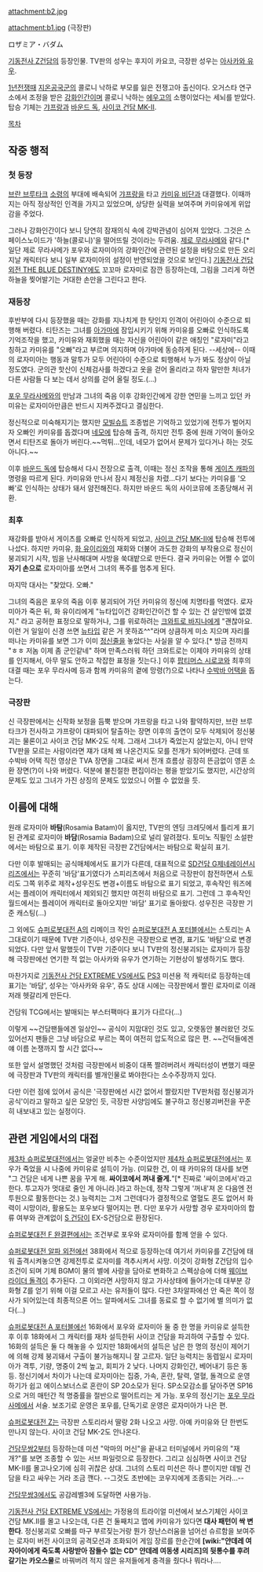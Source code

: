 attachment:b2.jpg

attachment:b1.jpg 
(극장판)

ロザミア・バダム

[[기동전사 Z건담]]의 등장인물. TV판의 성우는 후지이 카요코, 극장판 성우는 [[아사카와 유우]].

[[1년전쟁]]때 [[지온공국군]]의 콜로니 낙하로 부모를 잃은 전쟁고아 출신이다. 오거스타 연구소에서 조정을 받은 [[강화인간]]이며 콜로니 낙하는 [[에우고]]의 소행이었다는 세뇌를 받았다. 탑승 기체는 [[갸프랑]]과 [[바운드 독]], [[사이코 건담 MK-II]].

[[목차]]
== 작중 행적 ==
=== 첫 등장 ===
[[브란 브루타크]] [[소령]]의 부대에 배속되어 [[갸프랑]]을 타고 [[카미유 비단]]과 대결했다. 이때까지는 아직 정상적인 인격을 가지고 있었으며, 상당한 실력을 보여주며 카미유에게 위압감을 주었다.

그러나 강화인간이다 보니 당연히 잠재의식 속에 강박관념이 심어져 있었다. 그것은 스페이스노이드가 '하늘(콜로니)'을 떨어뜨릴 것이라는 두려움. [[제로 무라사메]]와 같다.[* 일단 제로 무라사메가 포우와 로자미아의 강화인간에 관련된 설정을 바탕으로 만든 오리지날 캐릭터다 보니 일부 로자미아의 설정이 반영되었을 것으로 보인다.] [[기동전사 건담 외전 THE BLUE DESTINY]]에도 꼬꼬마 로자미로 잠깐 등장하는데, 그림을 그리게 하면 하늘을 찢어발기는 거대한 손만을 그린다고 한다.

=== 재등장 ===
후반부에 다시 등장했을 때는 강화를 지나치게 한 탓인지 인격이 어린아이 수준으로 퇴행해 버렸다. 티탄즈는 그녀를 [[아가마]]에 잠입시키기 위해 카미유를 오빠로 인식하도록 기억조작을 했고, 카미유와 재회했을 때는 자신을 어린아이 같은 애칭인 "로자미"라고 칭하고 카미유를 "오빠"라고 부르며 의지하며 아가마에 동승하게 된다. --세상에--
이때의 로자미아는 행동과 말투가 모두 어린아이 수준으로 퇴행해서 누가 봐도 정상이 아닐 정도였다. 군의관 핫산이 신체검사를 하겠다고 옷을 걷어 올리라고 하자 말만한 처녀가 다른 사람들 다 보는 데서 상의를 걷어 올릴 정도.(...)

[[포우 무라사메]]와의 만남과 그녀의 죽음 이후 강화인간에게 강한 연민을 느끼고 있던 카미유는 로자미아만큼은 반드시 지켜주겠다고 결심한다.

정신적으로 미숙해지기는 했지만 [[모빌슈트]] 조종법은 기억하고 있었기에 전투가 벌어지자 오빠인 카미유를 돕겠다며 [[네모]]에 탑승해 출격, 하지만 전투 중에 원래 기억이 돌아오면서 티탄즈로 돌아가 버린다.~~먹튀...인데, 네모가 없어서 문제가 있다거나 하는 것도 아니다.~~

이후 [[바운드 독]]에 탑승해서 다시 전장으로 출격, 이때는 정신 조작을 통해 [[게이츠 캐파]]의 명령을 따르게 된다. 카미유와 만나서 잠시 제정신을 차렸...다기 보다는 카미유를 '오빠'로 인식하는 상태가 돼서 얌전해진다. 하지만 바운드 독의 사이코뮤에 조종당해서 귀환.

=== 최후 ===
재강화를 받아서 게이츠를 오빠로 인식하게 되었고, [[사이코 건담 MK-II]]에 탑승해 전투에 나섰다. 하지만 카미유, [[화 유이리]]와의 재회와 더불어 과도한 강화의 부작용으로 정신이 붕괴되기 시작, 빔을 난사해대며 사방을 쑥대밭으로 만든다. 결국 카미유는 어쩔 수 없이 '''자기 손으로''' 로자미아를 쏘면서 그녀의 폭주를 멈추게 된다.

마지막 대사는 "찾았다. 오빠."

그녀의 죽음은 포우의 죽음 이후 붕괴되어 가던 카미유의 정신에 치명타를 먹였다. 로자미아가 죽은 뒤, 화 유이리에게 "뉴타입이건 강화인간이건 할 수 있는 건 살인밖에 없겠지." 라고 공허한 표정으로 말하거나, 그를 위로하려는 [[크와트로 바지나]]에게 "괜찮아요. 이런 거 일일이 신경 쓰면 [[뉴타입]] 같은 거 못하죠^^"라며 상큼하게 미소 지으며 자리를 떠나는 카미유를 보면 그가 이미 [[정신줄]]을 놓았다는 사실을 알 수 있다.[* 방금 전까지 "ㅎㅎ 저놈 이제 좀 군인같네" 하며 만족스러워 하던 크와트로는 이제야 카미유의 상태를 인지해서, 아무 말도 안하고 착잡한 표정을 짓는다.] 이후 [[팝티머스 시로코]]와 최후의 대결 때는 포우 무라사메 등과 함께 카미유의 곁에 망령(?)으로 나타나 [[수박바 어택]]을 돕는다.

=== 극장판 ===
신 극장판에서는 신작화 보정을 듬뿍 받으며 갸프랑을 타고 나와 활약하지만, 브란 브루타크가 전사하고 갸프랑이 대파되어 탈출하는 장면 이후의 출연이 모두 삭제되어 정신붕괴는 물론이고 사이코 건담 MK-2도 삭제. 그래서 그녀가 죽었는지 살았는지, 아니 만약 TV판을 모르는 사람이라면 쟤가 대체 왜 나온건지도 모를 전개가 되어버렸다. 근데 또 수박바 어택 직전 영상은 TVA 장면을 그대로 써서 전개 흐름상 굉장히 뜬금없이 영혼 소환 장면(?)이 나와 버렸다. 덕분에 불친절한 편집이라는 평을 받았기도 했지만, 시간상의 문제도 있고 그녀가 가진 상징의 문제도 있었으니 어쩔 수 없었을 듯.

== 이름에 대해 ==
원래 로자미아 '''바탐'''(Rosamia Batam)이 옳지만, TV판의 엔딩 크레딧에서 틀리게 표기된 관계로 로자미아 '''바담'''(Rosamia Badam)으로 널리 알려졌다. 토미노 직필인 소설판에서는 바탐으로 표기. 이후 제작된 극장판 Z건담에서는 바탐으로 확실히 표기.

다만 이후 발매되는 공식매체에서도 표기가 다른데, 대표적으로 [[SD건담 G제네레이션]]시리즈에서는 꾸준히 '바담'표기였다가 스피리츠에서 처음으로 극장판이 참전하면서 스토리도 그쪽 위주로 제작+성우진도 변경+이름도 바탐으로 표기 되었고, 후속작인 워즈에서는 플레이어 캐릭터에서 제외되긴 했지만 여전히 바탐으로 표기. 그런데 그 후속작인 월드에서는 플레이어 캐릭터로 돌아오지만 '바담' 표기로 돌아왔다. 성우진은 극장판 기준 캐스팅(...)

그 외에도 [[슈퍼로봇대전 A]]의 리메이크 작인 [[슈퍼로봇대전 A 포터블]]에서는 스토리는 A 그대로이기 때문에 TV판 기준이나, 성우진은 극장판으로 변경, 표기도 '바탐'으로 변경되었다. 다만 앞서 말했듯이 TV판 기준이다 보니 TV판의 정신붕괴되는 로자미가 등장해 극장판에선 연기한 적 없는 아사카와 유우가 연기하는 기현상이 발생하기도 했다.

마찬가지로 [[기동전사 건담 EXTREME VS]]에서도 [[PS3]] 미션용 적 캐릭터로 등장하는데 표기는 '바담', 성우는 '아사카와 유우', 쥬도 상대 시에는 극장판에서 짤린 로자미로 이래저래 헷갈리게 만든다.

건담워 TCG에서는 발매되는 부스터팩마다 표기가 다르다(...)

이렇게 ~~건담팬들에겐 일상인~~ 공식이 지맘대인 것도 있고, 오랫동안 불러왔던 것도 있어선지 팬들은 그냥 바담으로 부르는 쪽이 여전히 압도적으로 많은 편. ~~건덕들에겐 얘 이름 논쟁까지 할 시간 없다~~

또한 앞서 설명했던 것처럼 극장판에서 비중이 대폭 짤려버려서 캐릭터성이 변했기 때문에 극장판과 TV판의 캐릭터를 별개인물로 봐야한다는 소수주장까지 있다.

다만 이런 점에 있어서 공식은 '극장판에선 시간 없어서 짤랐지만 TV판처럼 정신붕괴가 공식'이라고 말하고 싶은 모양인 듯, 극장판 사양임에도 불구하고 정신붕괴버전을 꾸준히 내보내고 있는 실정이다.

== 관련 게임에서의 대접 ==
[[제3차 슈퍼로봇대전]]에서는 얼굴만 비추는 수준이었지만 [[제4차 슈퍼로봇대전]]에서는 포우가 죽었을 시 나중에 카미유로 설득이 가능. (미묘한 건, 이 때 카미유의 대사를 보면 "그 건담은 네게 나쁜 꿈을 꾸게 해. '''싸이코에서 꺼내 줄게.'''"[* 진짜로 '싸이코에서'라고 한다. 투고자가 멋대로 줄인 게 아니라.]라고 하는데, 정작 그렇게 '꺼내'져 온 다음엔 전투원으로 활동한다는 것.) 능력치는 그저 그런데다가 결정적으로 열혈도 혼도 없어서 화력이 시망이라, 활용도는 포우보다 떨어지는 편. 다만 포우가 사망할 경우 로자미아의 합류 여부와 관계없이 [[S 건담]]이 EX-S건담으로 환장된다.

[[슈퍼로봇대전 F 완결편]]에서는 조건부로 포우와 로자미아를 함께 얻을 수 있다.

[[슈퍼로봇대전 알파 외전]]에선 38화에서 적으로 등장하는데 여기서 카미유를 Z건담에 태워 출격시켜놓으면 강제전투로 로자미를 격추시켜서 사망. 이것이 강화형 Z건담의 입수조건이 되며 기체 BGM이 물의 별에 사랑을 담아로 변화하고 스펙상승에 더해 [[웨이브 라이더 돌격]]이 추가된다. 그 이외라면 사망하지 않고 가사상태에 들어가는데 대부분 강화형 Z를 얻기 위해 이걸 모르고 사는 유저들이 많다. 다만 3차알파에선 안 죽은 쪽이 정사가 되어있는데 최종적으론 어느 알파에서도 그녀를 동료로 할 수 없기에 별 의미가 없다(…)

[[슈퍼로봇대전 A 포터블]]에선 16화에서 포우와 로자미아 둘 중 한 명을 카미유로 설득한 후 이후 18화에서 그 캐릭터를 재차 설득한뒤 사이코 건담을 파괴하여 구출할 수 있다. 16화의 설득은 둘 다 해놓을 수 있지만 18화에서의 설득은 남은 한 명의 정신이 제어기에 의해 강제 붕괴돼서 구출이 불가능해지니 잘 고르자. 일단 능력치는 동렙일시 로자미아가 격투, 기량, 명중이 2씩 높고, 회피가 2 낮다. 나머지 강화인간, 베어내기 등은 동등. 정신기에서 차이가 나는데 로자미아는 집중, 가속, 혼란, 탈력, 열혈, 돌격으로 운영하기가 쉽고 에이스보너스로 혼란이 SP 20소모가 된다. SP소모감소를 달아주면 SP16으로 거의 매턴간 적 명중률을 절반으로 떨어트리는 게 가능. 포우의 정신기는 [[포우 무라사메]]에서 서술. 보조기로 운영은 포우를, 단독기로 운영은 로자미아가 나은 편.

[[슈퍼로봇대전 Z]]는 극장판 스토리라서 딸랑 2화 나오고 사망. 아예 카미유와 단 한번도 만나지 않는다. 사이코 건담 MK-2도 안나온다.

[[건담무쌍2]]부터 등장하는데 미션 "악마의 머신"을 끝내고 터미널에서 카미유의 "재개?"를 보면 조종할 수 있는 서브 파일럿으로 등장한다. 그리고 심심하면 사이코 건담 MK-II를 몰고나오기에 심히 귀찮은 상대.
그녀의 스토리 미션은 하나 뿐이지만 데빌 건담을 타고 싸우는 거라 조금 깬다. --그것도 초반에는 코우지에게 조종되는 거라...--

[[건담무쌍3]]에서도 공감레벨3에 도달하면 사용가능.

[[기동전사 건담 EXTREME VS]]에서는 가정용의 트라이얼 미션에서 보스기체인 사이코 건담 MK.II를 몰고 나오는데, 다른 건 둘째치고 맵에 카미유가 있다면 '''대사 패턴이 싹 변한다'''. 정신붕괴로 오빠를 마구 부르짖는거랑 뭔가 장난스러움을 넘어선 슈르함을 보여주는 로자미 버전 사이코의 공격모션과 조화되어 게임 장르를 한순간에 '''[wiki:"얀데레 여자아이에게 죽도록 사랑받아 잠들수 없는 CD" 얀데레 여동생 시리즈]의 뒷통수를 후려갈기는 카오스물'''로 바꿔버려 적지 않은 유저들에게 충격을 줬다나 뭐라나….
